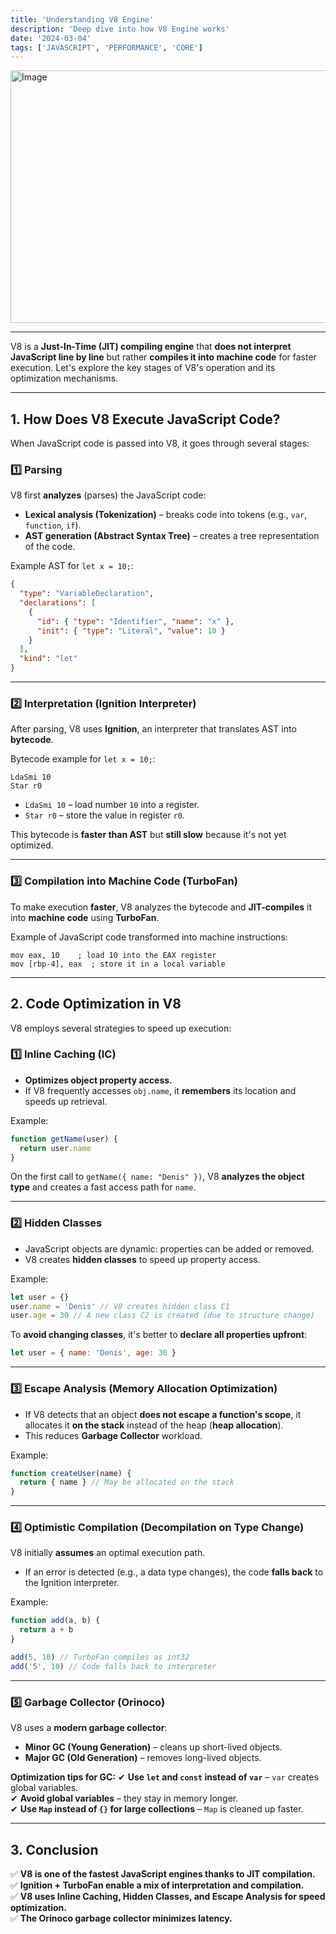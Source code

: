 ```yaml
---
title: 'Understanding V8 Engine'
description: 'Deep dive into how V8 Engine works'
date: '2024-03-04'
tags: ['JAVASCRIPT', 'PERFORMANCE', 'CORE']
---
```


<Image src="/blog-post-v8.png" width="718" height="404" alt="Image" />

---

V8 is a **Just-In-Time (JIT) compiling engine** that **does not interpret JavaScript line by line** but rather **compiles it into machine code** for faster execution. Let's explore the key stages of V8's operation and its optimization mechanisms.

---

## **1. How Does V8 Execute JavaScript Code?**

When JavaScript code is passed into V8, it goes through several stages:

### **1️⃣ Parsing**

V8 first **analyzes** (parses) the JavaScript code:

- **Lexical analysis (Tokenization)** – breaks code into tokens (e.g., `var`, `function`, `if`).
- **AST generation (Abstract Syntax Tree)** – creates a tree representation of the code.

Example AST for `let x = 10;`:

```json
{
  "type": "VariableDeclaration",
  "declarations": [
    {
      "id": { "type": "Identifier", "name": "x" },
      "init": { "type": "Literal", "value": 10 }
    }
  ],
  "kind": "let"
}
```

---

### **2️⃣ Interpretation (Ignition Interpreter)**

After parsing, V8 uses **Ignition**, an interpreter that translates AST into **bytecode**.

Bytecode example for `let x = 10;`:

```
LdaSmi 10
Star r0
```

- `LdaSmi 10` – load number `10` into a register.
- `Star r0` – store the value in register `r0`.

This bytecode is **faster than AST** but **still slow** because it's not yet optimized.

---

### **3️⃣ Compilation into Machine Code (TurboFan)**

To make execution **faster**, V8 analyzes the bytecode and **JIT-compiles** it into **machine code** using **TurboFan**.

Example of JavaScript code transformed into machine instructions:

```assembly
mov eax, 10    ; load 10 into the EAX register
mov [rbp-4], eax  ; store it in a local variable
```

---

## **2. Code Optimization in V8**

V8 employs several strategies to speed up execution:

### **1️⃣ Inline Caching (IC)**

- **Optimizes object property access.**
- If V8 frequently accesses `obj.name`, it **remembers** its location and speeds up retrieval.

Example:

```js
function getName(user) {
  return user.name
}
```

On the first call to `getName({ name: "Denis" })`, V8 **analyzes the object type** and creates a fast access path for `name`.

---

### **2️⃣ Hidden Classes**

- JavaScript objects are dynamic: properties can be added or removed.
- V8 creates **hidden classes** to speed up property access.

Example:

```js
let user = {}
user.name = 'Denis' // V8 creates hidden class C1
user.age = 30 // A new class C2 is created (due to structure change)
```

To **avoid changing classes**, it's better to **declare all properties upfront**:

```js
let user = { name: 'Denis', age: 30 }
```

---

### **3️⃣ Escape Analysis (Memory Allocation Optimization)**

- If V8 detects that an object **does not escape a function's scope**, it allocates it **on the stack** instead of the heap (**heap allocation**).
- This reduces **Garbage Collector** workload.

Example:

```js
function createUser(name) {
  return { name } // May be allocated on the stack
}
```

---

### **4️⃣ Optimistic Compilation (Decompilation on Type Change)**

V8 initially **assumes** an optimal execution path.

- If an error is detected (e.g., a data type changes), the code **falls back** to the Ignition interpreter.

Example:

```js
function add(a, b) {
  return a + b
}

add(5, 10) // TurboFan compiles as int32
add('5', 10) // Code falls back to interpreter
```

---

### **5️⃣ Garbage Collector (Orinoco)**

V8 uses a **modern garbage collector**:

- **Minor GC (Young Generation)** – cleans up short-lived objects.
- **Major GC (Old Generation)** – removes long-lived objects.

**Optimization tips for GC:**
✔ **Use `let` and `const` instead of `var`** – `var` creates global variables.  
✔ **Avoid global variables** – they stay in memory longer.  
✔ **Use `Map` instead of `{}` for large collections** – `Map` is cleaned up faster.

---

## **3. Conclusion**

✅ **V8 is one of the fastest JavaScript engines thanks to JIT compilation.**  
✅ **Ignition + TurboFan enable a mix of interpretation and compilation.**  
✅ **V8 uses Inline Caching, Hidden Classes, and Escape Analysis for speed optimization.**  
✅ **The Orinoco garbage collector minimizes latency.**
